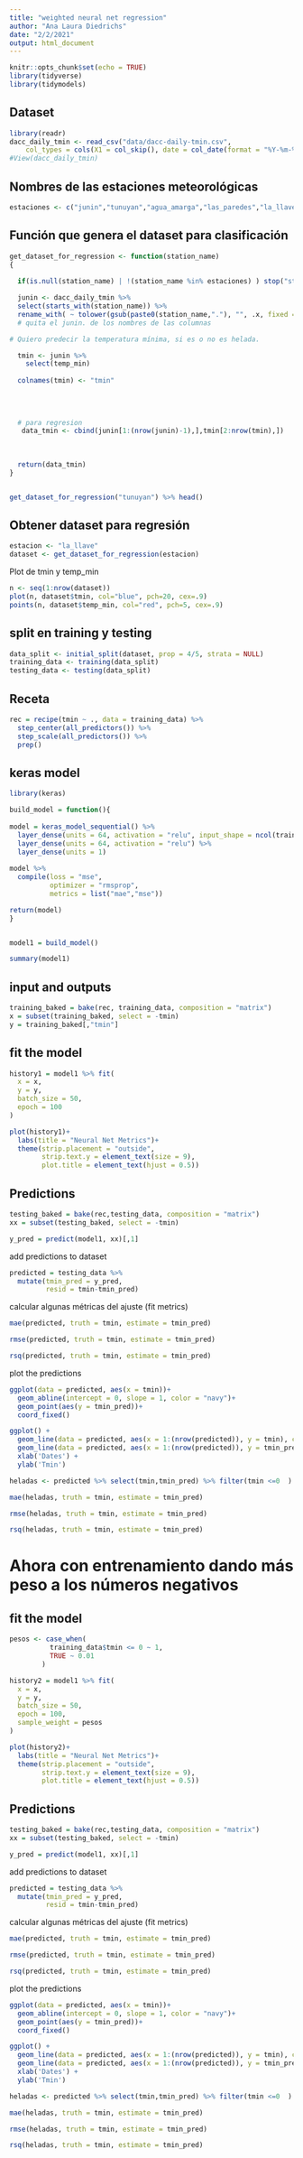 ```yaml
---
title: "weighted neural net regression"
author: "Ana Laura Diedrichs"
date: "2/2/2021"
output: html_document
---
```


```r
knitr::opts_chunk$set(echo = TRUE)
library(tidyverse)
library(tidymodels)
```

## Dataset

```r
library(readr)
dacc_daily_tmin <- read_csv("data/dacc-daily-tmin.csv", 
    col_types = cols(X1 = col_skip(), date = col_date(format = "%Y-%m-%d")))
#View(dacc_daily_tmin)
```

## Nombres de las estaciones meteorológicas 

```r
estaciones <- c("junin","tunuyan","agua_amarga","las_paredes","la_llave")
```


## Función que genera el dataset para clasificación


```r

get_dataset_for_regression <- function(station_name)
{
  
  if(is.null(station_name) | !(station_name %in% estaciones) ) stop("station_name must be a valid name from estaciones")

  junin <- dacc_daily_tmin %>% 
  select(starts_with(station_name)) %>% 
  rename_with( ~ tolower(gsub(paste0(station_name,"."), "", .x, fixed = TRUE))) 
  # quita el junin. de los nombres de las columnas

# Quiero predecir la temperatura mínima, si es o no es helada.

  tmin <- junin %>% 
    select(temp_min) 
  
  colnames(tmin) <- "tmin"
  
  
  
  
  # para regresion
   data_tmin <- cbind(junin[1:(nrow(junin)-1),],tmin[2:nrow(tmin),])
  
  
  
  return(data_tmin)
}



```

```r
get_dataset_for_regression("tunuyan") %>% head()

```

## Obtener dataset para regresión 

```r
estacion <- "la_llave"
dataset <- get_dataset_for_regression(estacion)
```

Plot de tmin y temp_min

```r
n <- seq(1:nrow(dataset))
plot(n, dataset$tmin, col="blue", pch=20, cex=.9)
points(n, dataset$temp_min, col="red", pch=5, cex=.9)
```
## split en training y testing

```r
data_split <- initial_split(dataset, prop = 4/5, strata = NULL)
training_data <- training(data_split)
testing_data <- testing(data_split)
```

## Receta 

```r
rec = recipe(tmin ~ ., data = training_data) %>% 
  step_center(all_predictors()) %>% 
  step_scale(all_predictors()) %>% 
  prep()
```


## keras model

```r
library(keras)

build_model = function(){
  
model = keras_model_sequential() %>% 
  layer_dense(units = 64, activation = "relu", input_shape = ncol(training_data)-1) %>% 
  layer_dense(units = 64, activation = "relu") %>% 
  layer_dense(units = 1)
  
model %>% 
  compile(loss = "mse",
          optimizer = "rmsprop",
          metrics = list("mae","mse"))

return(model)
}


model1 = build_model()

summary(model1)
```


## input and outputs

```r
training_baked = bake(rec, training_data, composition = "matrix")
x = subset(training_baked, select = -tmin)
y = training_baked[,"tmin"]
```

## fit the model 

```r
history1 = model1 %>% fit(
  x = x,
  y = y,
  batch_size = 50,
  epoch = 100
)
```

```r
plot(history1)+
  labs(title = "Neural Net Metrics")+
  theme(strip.placement = "outside",
        strip.text.y = element_text(size = 9),
        plot.title = element_text(hjust = 0.5))
```

## Predictions 

```r
testing_baked = bake(rec,testing_data, composition = "matrix")
xx = subset(testing_baked, select = -tmin)
```

```r
y_pred = predict(model1, xx)[,1]
```

add predictions to dataset 

```r
predicted = testing_data %>% 
  mutate(tmin_pred = y_pred,
         resid = tmin-tmin_pred)
```

calcular algunas métricas del ajuste (fit metrics)

```r
mae(predicted, truth = tmin, estimate = tmin_pred)

rmse(predicted, truth = tmin, estimate = tmin_pred)

rsq(predicted, truth = tmin, estimate = tmin_pred)

```
plot the predictions

```r
ggplot(data = predicted, aes(x = tmin))+
  geom_abline(intercept = 0, slope = 1, color = "navy")+
  geom_point(aes(y = tmin_pred))+
  coord_fixed()
```


```r
ggplot() + 
  geom_line(data = predicted, aes(x = 1:(nrow(predicted)), y = tmin), color = "blue") +
  geom_line(data = predicted, aes(x = 1:(nrow(predicted)), y = tmin_pred), color = "red") +
  xlab('Dates') +
  ylab('Tmin')

```
```r
heladas <- predicted %>% select(tmin,tmin_pred) %>% filter(tmin <=0  )
```

```r
mae(heladas, truth = tmin, estimate = tmin_pred)

rmse(heladas, truth = tmin, estimate = tmin_pred)

rsq(heladas, truth = tmin, estimate = tmin_pred)

```
# Ahora con entrenamiento dando más peso a los números negativos


## fit the model 


```r
pesos <- case_when(
          training_data$tmin <= 0 ~ 1,
          TRUE ~ 0.01
        )
```

```r
history2 = model1 %>% fit(
  x = x,
  y = y,
  batch_size = 50,
  epoch = 100,
  sample_weight = pesos
)
```


```r
plot(history2)+
  labs(title = "Neural Net Metrics")+
  theme(strip.placement = "outside",
        strip.text.y = element_text(size = 9),
        plot.title = element_text(hjust = 0.5))
```

## Predictions 

```r
testing_baked = bake(rec,testing_data, composition = "matrix")
xx = subset(testing_baked, select = -tmin)
```

```r
y_pred = predict(model1, xx)[,1]
```

add predictions to dataset 

```r
predicted = testing_data %>% 
  mutate(tmin_pred = y_pred,
         resid = tmin-tmin_pred)
```

calcular algunas métricas del ajuste (fit metrics)

```r
mae(predicted, truth = tmin, estimate = tmin_pred)

rmse(predicted, truth = tmin, estimate = tmin_pred)

rsq(predicted, truth = tmin, estimate = tmin_pred)

```
plot the predictions

```r
ggplot(data = predicted, aes(x = tmin))+
  geom_abline(intercept = 0, slope = 1, color = "navy")+
  geom_point(aes(y = tmin_pred))+
  coord_fixed()
```

```r
ggplot() + 
  geom_line(data = predicted, aes(x = 1:(nrow(predicted)), y = tmin), color = "blue") +
  geom_line(data = predicted, aes(x = 1:(nrow(predicted)), y = tmin_pred), color = "red") +
  xlab('Dates') +
  ylab('Tmin')

```
```r
heladas <- predicted %>% select(tmin,tmin_pred) %>% filter(tmin <=0  )
```

```r
mae(heladas, truth = tmin, estimate = tmin_pred)

rmse(heladas, truth = tmin, estimate = tmin_pred)

rsq(heladas, truth = tmin, estimate = tmin_pred)

```